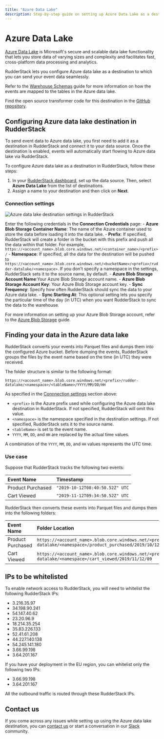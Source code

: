 ```yaml
---
title: "Azure Data Lake"
description: Step-by-step guide on setting up Azure Data Lake as a destination in RudderStack.
---
```


# Azure Data Lake

[Azure Data Lake](https://azure.microsoft.com/en-in/solutions/data-lake/) is Microsoft's secure and scalable data lake functionality that lets you store data of varying sizes and complexity and facilitates fast, cross-platform data processing and analytics.

RudderStack lets you configure Azure data lake as a destination to which you can send your event data seamlessly.

<div class="infoBlock">

Refer to the <a href="https://rudderstack.com/docs/data-warehouse-integrations/warehouse-schemas/">Warehouse Schemas</a> guide for more information on how the events are mapped to the tables in the Azure data lake.
</div>

<div class="successBlock">

Find the open source transformer code for this destination in the <a href="https://github.com/rudderlabs/rudder-transformer/tree/master/v0/destinations/azure_datalake">GitHub repository</a>.
</div>

## Configuring Azure data lake destination in RudderStack

To send event data to Azure data lake, you first need to add it as a destination in RudderStack and connect it to your data source. Once the destination is enabled, events will automatically start flowing to Azure data lake via RudderStack.

To configure Azure data lake as a destination in RudderStack, follow these steps:

1. In your [RudderStack dashboard](https://app.rudderstack.com), set up the data source. Then, select **Azure Data Lake** from the list of destinations.
2. Assign a name to your destination and then click on **Next**.

### Connection settings

<img src="../assets/dw-integrations/azure-datalake-1.png" alt="Azure data lake destination settings in RudderStack" />

Enter the following credentials in the **Connection Credentials** page:
    - **Azure Blob Storage Container Name**: The name of the Azure container used to store the data before loading it into the data lake.
    - **Prefix**: If specified, RudderStack will create a folder in the bucket with this prefix and push all the data within that folder. For example, `https://<account_name>.blob.core.windows.net/<container_name>/<prefix>/`
    - **Namespace**: If specified, all the data for the destination will be pushed to `https://<account_name>.blob.core.windows.net/<bucketName>/<prefix>/rudder-datalake/<namespace>`. If you don't specify a namespace in the settings, RudderStack sets it to the source name, by default.
    - **Azure Blob Storage Account Name**:Your Azure Blob Storage account name.
    - **Azure Blob Storage Account Key**: Your Azure Blob Storage account key.
    - **Sync Frequency**: Specify how often RudderStack should sync the data to your Azure data lake.
    - **Sync Starting At**: This optional setting lets you specify the particular time of the day (in UTC) when you want RudderStack to sync the data to the warehouse.

<div class="infoBlock">

For more information on setting up your Azure Blob Storage account, refer to the <a href="https://rudderstack.com/docs/destinations/storage-platforms/microsoft-azure-blob-storage/#setting-up-azure-blob-storage">Azure Blob Storage</a> guide.
</div>

## Finding your data in the Azure data lake

RudderStack converts your events into Parquet files and dumps them into the configured Azure bucket. Before dumping the events, RudderStack groups the files by the event name based on the time (in UTC) they were received. 

The folder structure is similar to the following format:

`https://<account_name>.blob.core.windows.net/<prefix>/rudder-datalake/<namespace>/<tableName>/YYYY/MM/DD/HH`

As specified in the [Connnection settings](#connection-settings) section above:

* `<prefix>` is the Azure prefix used while configuring the Azure data lake destination in RudderStack. If not specified, RudderStack will omit this value.
* `<namespace>` is the namespace specified in the destination settings. If not specified, RudderStack sets it to the source name.
* `<tableName>` is set to the event name.
* `YYYY`, `MM`, `DD`, and `HH` are replaced by the actual time values.

<div class="infoBlock">

A combination of the <code class="inline-code">YYYY</code>, <code class="inline-code">MM</code>, <code class="inline-code">DD</code>, and <code class="inline-code">HH</code> values represents the UTC time.
</div>

### Use case

Suppose that RudderStack tracks the following two events:

| Event Name             | Timestamp                                        |
| :-------------------| :----------------------------------|
| Product Purchased | `"2019-10-12T08:40:50.52Z" UTC` |
| Cart Viewed             | `"2019-11-12T09:34:50.52Z" UTC`  |

RudderStack then converts these events into Parquet files and dumps them into the following folders:

| Event Name             | Folder Location  |
| :-------------------| :----------------|
| Product Purchased | `https://<account_name>.blob.core.windows.net/<prefix>/rudder-datalake/<namespace>/product_purchased/2019/10/12/08` |
| Cart Viewed             | `https://<account_name>.blob.core.windows.net/<prefix>/rudder-datalake/<namespace>/cart_viewed/2019/11/12/09`              |

## IPs to be whitelisted

To enable network access to RudderStack, you will need to whitelist the following RudderStack IPs:

- 3.216.35.97
- 34.198.90.241
- 54.147.40.62
- 23.20.96.9
- 18.214.35.254
- 35.83.226.133
- 52.41.61.208
- 44.227.140.138
- 54.245.141.180
- 3.66.99.198
- 3.64.201.167

<div class="infoBlock">

If you have your deployment in the EU region, you can whitelist only the following two IPs:
<ul>
<li>3.66.99.198</li>
<li>3.64.201.167</li>
</ul>
</div>

<div class="infoBlock">

All the outbound traffic is routed through these RudderStack IPs.
</div>

## Contact us

If you come across any issues while setting up using the Azure data lake destination, you can [contact us](mailto:%20docs@rudderstack.com) or start a conversation in our [Slack](https://rudderstack.com/join-rudderstack-slack-community) community.
